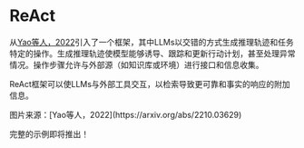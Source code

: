 # ReAct

从[Yao等人，2022](https://arxiv.org/abs/2210.03629)引入了一个框架，其中LLMs以交错的方式生成推理轨迹和任务特定的操作。生成推理轨迹使模型能够诱导、跟踪和更新行动计划，甚至处理异常情况。操作步骤允许与外部源（如知识库或环境）进行接口和信息收集。

ReAct框架可以使LLMs与外部工具交互，以检索导致更可靠和事实的响应的附加信息。

<Screenshot src={REACT} alt="REACT" />
图片来源：[Yao等人，2022](https://arxiv.org/abs/2210.03629)

完整的示例即将推出！